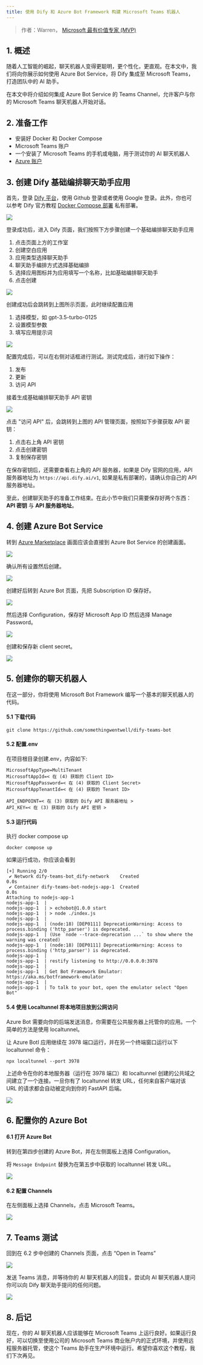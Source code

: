 ```yaml
---
title: 使用 Dify 和 Azure Bot Framework 构建 Microsoft Teams 机器人
---
```



> 作者：Warren， [Microsoft 最有价值专家 (MVP)](https://mvp.microsoft.com/en-US/mvp/profile/476f41d3-6bd1-ea11-a812-000d3a8dfe0d)

## 1. 概述

随着人工智能的崛起，聊天机器人变得更聪明，更个性化，更直观。在本文中，我们将向你展示如何使用 Azure Bot Service，将 Dify 集成至 Microsoft Teams，打造团队中的 AI 助手。

在本文中将介绍如何集成 Azure Bot Service 的 Teams Channel，允许客户与你的 Microsoft Teams 聊天机器人开始对话。

## 2. 准备工作

* 安装好 Docker 和 Docker Compose
* Microsoft Teams 账户
* 一个安装了 Microsoft Teams 的手机或电脑，用于测试你的 AI 聊天机器人
* [Azure 账户](https://azure.microsoft.com/en-us/free)

## 3. 创建 Dify 基础编排聊天助手应用

首先，登录 [Dify 平台](https://cloud.dify.ai/signin)，使用 Github 登录或者使用 Google 登录。此外，你也可以参考 Dify 官方教程 [Docker Compose 部署](https://docs.dify.ai/v/zh-hans/getting-started/install-self-hosted/docker-compose) 私有部署。

![](https://assets-docs.dify.ai/dify-enterprise-mintlify/zh_CN/learn-more/use-cases/08ece9f6dd15b6ba3c44eb187ea73bdd.jpeg)

登录成功后，进入 Dify 页面，我们按照下方步骤创建一个基础编排聊天助手应用

1. 点击页面上方的工作室
2. 创建空白应用
3. 应用类型选择聊天助手
4. 聊天助手编排方式选择基础编排
5. 选择应用图标并为应用填写一个名称，比如基础编排聊天助手
6. 点击创建

![](https://assets-docs.dify.ai/dify-enterprise-mintlify/zh_CN/learn-more/use-cases/312d1fbcd5c8f58ca41b9f8dc8131286.jpeg)

创建成功后会跳转到上图所示页面，此时继续配置应用

1. 选择模型，如 gpt-3.5-turbo-0125
2. 设置模型参数
3. 填写应用提示词

![](https://assets-docs.dify.ai/dify-enterprise-mintlify/zh_CN/learn-more/use-cases/410dc25f76beebf8659294b06c1a4d25.jpeg)

配置完成后，可以在右侧对话框进行测试。测试完成后，进行如下操作：

1. 发布
2. 更新
3. 访问 API

接着生成基础编排聊天助手 API 密钥

![](https://assets-docs.dify.ai/dify-enterprise-mintlify/zh_CN/learn-more/use-cases/de85ada57a6f1a0029486dbdaea62fcf.jpeg)

点击 "访问 API" 后，会跳转到上图的 API 管理页面，按照如下步骤获取 API 密钥：

1. 点击右上角 API 密钥
2. 点击创建密钥
3. 复制保存密钥

在保存密钥后，还需要查看右上角的 API 服务器，如果是 Dify 官网的应用，API 服务器地址为 `https://api.dify.ai/v1`, 如果是私有部署的，请确认你自己的 API 服务器地址。

至此，创建聊天助手的准备工作结束。在此小节中我们只需要保存好两个东西：**API 密钥** 与 **API 服务器地址**。

## 4. 创建 Azure Bot Service

转到 [Azure Marketplace](https://portal.azure.com/#view/Microsoft\_Azure\_Marketplace/GalleryItemDetailsBladeNopdl/id/Microsoft.AzureBot/selectionMode\~/false/resourceGroupId//resourceGroupLocation//dontDiscardJourney\~/false/selectedMenuId/home/launchingContext\~/%7B%22galleryItemId%22%3A%22Microsoft.AzureBot%22%2C%22source%22%3A%5B%22GalleryFeaturedMenuItemPart%22%2C%22VirtualizedTileDetails%22%5D%2C%22menuItemId%22%3A%22home%22%2C%22subMenuItemId%22%3A%22Search%20results%22%2C%22telemetryId%22%3A%22a09b3b54-129b-475f-bd39-d7285a272043%22%7D/searchTelemetryId/258b225f-e7d5-4744-bfe4-69fa701d9d5a) 画面应该会直接到 Azure Bot Service 的创建画面。

![](https://assets-docs.dify.ai/dify-enterprise-mintlify/zh_CN/learn-more/use-cases/4c3cc89a4ceb3e6cb9be70d4c74411e6.png)

确认所有设置然后创建。

![](https://assets-docs.dify.ai/dify-enterprise-mintlify/zh_CN/learn-more/use-cases/56cfee6b9f205cde4fc7880b137f2979.png)

创建好后转到 Azure Bot 页面，先把 Subscription ID 保存好。

![](https://assets-docs.dify.ai/dify-enterprise-mintlify/zh_CN/learn-more/use-cases/f1f0d8fd2f3396b75b3d9f7a94fb1534.png)

然后选择 Configuration，保存好 Microsoft App ID 然后选择 Manage Password。

![](https://assets-docs.dify.ai/dify-enterprise-mintlify/zh_CN/learn-more/use-cases/512ff24ff9ab8c1b45d580f70bdb1c78.png)

创建和保存新 client secret。

![](https://assets-docs.dify.ai/dify-enterprise-mintlify/zh_CN/learn-more/use-cases/aae10f6172de35c18456fde821e52635.png)

## 5. 创建你的聊天机器人

在这一部分，你将使用 Microsoft Bot Framework 编写一个基本的聊天机器人的代码。

#### 5.1 下载代码

```
git clone https://github.com/somethingwentwell/dify-teams-bot
```

#### 5.2 配置.env

在项目根目录创建.env，内容如下:

```
MicrosoftAppType=MultiTenant
MicrosoftAppId=< 在 (4) 获取的 Client ID>
MicrosoftAppPassword=< 在 (4) 获取的 Client Secret>
MicrosoftAppTenantId=< 在 (4) 获取的 Tenant ID>

API_ENDPOINT=< 在 (3) 获取的 Dify API 服务器地址 >
API_KEY=< 在 (3) 获取的 Dify API 密钥 >
```

#### 5.3 运行代码

执行 docker compose up

```
docker compose up
```

如果运行成功，你应该会看到

```
[+] Running 2/0
 ✔ Network dify-teams-bot_dify-network    Created                     0.0s 
 ✔ Container dify-teams-bot-nodejs-app-1  Created                     0.0s 
Attaching to nodejs-app-1
nodejs-app-1  | 
nodejs-app-1  | > echobot@1.0.0 start
nodejs-app-1  | > node ./index.js
nodejs-app-1  | 
nodejs-app-1  | (node:18) [DEP0111] DeprecationWarning: Access to process.binding ('http_parser') is deprecated.
nodejs-app-1  | (Use `node --trace-deprecation ...` to show where the warning was created)
nodejs-app-1  | (node:18) [DEP0111] DeprecationWarning: Access to process.binding ('http_parser') is deprecated.
nodejs-app-1  | 
nodejs-app-1  | restify listening to http://0.0.0.0:3978
nodejs-app-1  | 
nodejs-app-1  | Get Bot Framework Emulator: https://aka.ms/botframework-emulator
nodejs-app-1  | 
nodejs-app-1  | To talk to your bot, open the emulator select "Open Bot"
```

#### 5.4 使用 Localtunnel 将本地项目放到公网访问

Azure Bot 需要向你的后端发送消息，你需要在公共服务器上托管你的应用。一个简单的方法是使用 localtunnel。

让 Azure BotI 应用继续在 3978 端口运行，并在另一个终端窗口运行以下 localtunnel 命令：

```
npx localtunnel --port 3978
```

上述命令在你的本地服务器（运行在 3978 端口）和 localtunnel 创建的公共域之间建立了一个连接。一旦你有了 localtunnel 转发 URL，任何来自客户端对该 URL 的请求都会自动被定向到你的 FastAPI 后端。

![](https://assets-docs.dify.ai/dify-enterprise-mintlify/zh_CN/learn-more/use-cases/68b0342cca4d735de3a74a4c9425e0f6.png)

## 6. 配置你的 Azure Bot

#### 6.1 打开 Azure Bot

转到在第四步创建的 Azure Bot，并在左侧面板上选择 Configuration。

将 `Message Endpoint` 替换为在第五步中获取的 localtunnel 转发 URL。

![](https://assets-docs.dify.ai/dify-enterprise-mintlify/zh_CN/learn-more/use-cases/d1f58bff85717bc8ca7e1b6ce351f9e2.png)

#### 6.2 配置 Channels

在左侧面板上选择 Channels，点击 Microsoft Teams。

![](https://assets-docs.dify.ai/dify-enterprise-mintlify/zh_CN/learn-more/use-cases/5c7d0bca5b55cf06d68ebe02de2d78a5.png)

## 7. Teams 测试

回到在 6.2 步中创建的 Channels 页面，点击 “Open in Teams”

![](https://assets-docs.dify.ai/dify-enterprise-mintlify/zh_CN/learn-more/use-cases/cb598b85c0426d7fb83990c65d339382.png)

发送 Teams 消息，并等待你的 AI 聊天机器人的回复。尝试向 AI 聊天机器人提问你可以向 Dify 聊天助手提问的任何问题。

![](https://assets-docs.dify.ai/dify-enterprise-mintlify/zh_CN/learn-more/use-cases/9a2f3ff1551976eb3b0eb7eca884c494.png)

## 8. 后记

现在，你的 AI 聊天机器人应该能够在 Microsoft Teams 上运行良好。如果运行良好，可以切换至使用公司的 Microsoft Teams 商业账户内的正式环境，并使用远程服务器托管，使这个 Teams 助手在生产环境中运行。希望你喜欢这个教程，我们下次再见。
